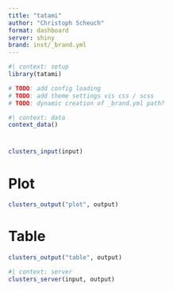 ```yaml
---
title: "tatami"
author: "Christoph Scheuch"
format: dashboard
server: shiny
brand: inst/_brand.yml
---
```


```r
#| context: setup
library(tatami)

# TODO: add config loading
# TODO: add theme settings vis css / scss
# TODO: dynamic creation of _brand.yml path?
```

```r
#| context: data
context_data()
```

# {.sidebar}

```r
clusters_input(input)
```

# Plot

```r
clusters_output("plot", output)
```

# Table

```r
clusters_output("table", output)
```

```r
#| context: server
clusters_server(input, output)
```
